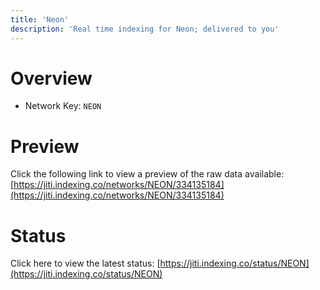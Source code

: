 ```yaml
---
title: 'Neon'
description: 'Real time indexing for Neon; delivered to you'
---
```


# Overview
- Network Key: `NEON`

# Preview
Click the following link to view a preview of the raw data available: [https://jiti.indexing.co/networks/NEON/334135184](https://jiti.indexing.co/networks/NEON/334135184)

# Status
Click here to view the latest status: [https://jiti.indexing.co/status/NEON](https://jiti.indexing.co/status/NEON)

